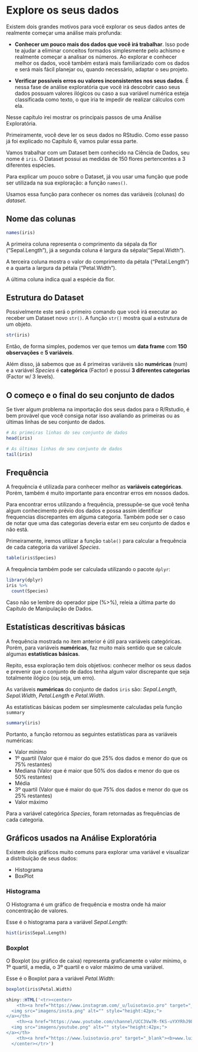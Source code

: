 # Explore os seus dados

Existem dois grandes motivos para você explorar os seus dados antes de realmente começar uma análise mais profunda:

- **Conhecer um pouco mais dos dados que você irá trabalhar**. Isso pode te ajudar a eliminar conceitos formados simplesmente pelo achismo e realmente começar a analisar os números. Ao explorar e conhecer melhor os dados, você também estará mais familiarizado com os dados e será mais fácil planejar ou, quando necessário, adaptar o seu projeto.

- **Verificar possíveis erros ou valores inconsistentes nos seus dados**. É nessa fase de análise exploratória que você irá descobrir caso seus dados possuam valores ilógicos ou caso a sua variável numérica esteja classificada como texto, o que iria te impedir de realizar cálculos com ela.

Nesse capítulo irei mostrar os principais passos de uma Análise Exploratória.

Primeiramente, você deve ler os seus dados no RStudio. Como esse passo já foi explicado no Capítulo 6, vamos pular essa parte.

Vamos trabalhar com um Dataset bem conhecido na Ciência de Dados, seu nome é ```iris```.  O Dataset possui as medidas de 150 flores pertencentes a 3 diferentes espécies.

Para explicar um pouco sobre o Dataset, já vou usar uma função que pode ser utilizada na sua exploração: a função ```names()```.

Usamos essa função para conhecer os nomes das variáveis (colunas) do *dataset*.

## Nome das colunas

```r
names(iris)
```

A primeira coluna representa o comprimento da sépala da flor ("Sepal.Length"), já a segunda coluna é largura da sépala("Sepal.Width"). 

A terceira coluna mostra o valor do comprimento da pétala ("Petal.Length") e a quarta a largura da pétala ("Petal.Width").

A última coluna indica qual a espécie da flor.


## Estrutura do Dataset

Possivelmente este será o primeiro comando que você irá executar ao receber um Dataset novo ```str()```. A função ```str()``` mostra qual a estrutura de um objeto.

```r
str(iris)
```
Então, de forma simples, podemos ver que temos um **data frame** com **150 observações** e **5 variáveis**.

Além disso, já sabemos que as 4 primeiras variáveis são **numéricas** (num) e a variável *Species* é **categórica** (Factor) e possui **3 diferentes categorias** (Factor w/ 3 levels). 

## O começo e o final do seu conjunto de dados

Se tiver algum problema na importação dos seus dados para o R/Rstudio, é bem provável que você consiga notar isso avaliando as primeiras ou as últimas linhas de seu conjunto de dados.

```r
# As primeiras linhas do seu conjunto de dados
head(iris)
```

```r
# As últimas linhas do seu conjunto de dados
tail(iris)
```


## Frequência

A frequência é utilizada para conhecer melhor as **variáveis categóricas**. Porém, também é muito importante para encontrar erros em nossos dados. 

Para encontrar erros utilizando a frequência, pressupõe-se que você tenha algum conhecimento prévio dos dados e possa assim identificar frequencias discrepantes em alguma categoria. Também pode ser o caso de notar que uma das categorias deveria estar em seu conjunto de dados e não está.

Primeiramente, iremos utilizar a função ```table()``` para calcular a frequência de cada categoria da variável *Species*.

```r
table(iris$Species)
```

A frequência também pode ser calculada utilizando o pacote ```dplyr```:

```r
library(dplyr)
iris %>%
  count(Species)
```

Caso não se lembre do operador pipe (%>%), releia a última parte do Capítulo de Manipulação de Dados.

## Estatísticas descritivas básicas

A frequência mostrada no item anterior é útil para variáveis categóricas. Porém, para variáveis **numéricas**, faz muito mais sentido que se calcule algumas **estatísticas básicas**.

Repito, essa exploração tem dois objetivos: conhecer melhor os seus dados e prevenir que o conjunto de dados tenha algum valor discrepante que seja totalmente ilógico (ou seja, um erro).

As variáveis **numéricas** do conjunto de dados ```iris``` são: *Sepal.Length*, *Sepal.Width*,  *Petal.Length* e *Petal.Width*.

As estatísticas básicas podem ser simplesmente calculadas pela função ```summary```

```r
summary(iris)
```

Portanto, a função retornou as seguintes estatísticas para as variáveis numéricas:

- Valor mínimo
- 1º quartil (Valor que é maior do que 25% dos dados e menor do que os 75% restantes)
- Mediana (Valor que é maior que 50% dos dados e menor do que os 50% restantes)
- Média
- 3º quartil (Valor que é maior do que 75% dos dados e menor do que os 25% restantes)
- Valor máximo

Para a variável categórica *Species*, foram retornadas as frequências de cada categoria.

## Gráficos usados na Análise Exploratória

Existem dois gráficos muito comuns para explorar uma variável e visualizar a distribuição de seus dados:

- Histograma 
- BoxPlot 

### Histograma

O Histograma é um gráfico de frequência e mostra onde há maior concentração de valores.

Esse é o histograma para a variável *Sepal.Length*:

```r
hist(iris$Sepal.Length)
```


### Boxplot

O Boxplot (ou gráfico de caixa) representa graficamente o valor mínimo, o 1º quartil, a media, o 3º quartil e o valor máximo de uma variável.

Esse é o Boxplot para a variável *Petal.Width*:

```r
boxplot(iris$Petal.Width)
```


```r
shiny::HTML('<tr><center>
    <th><a href="https://www.instagram.com/_u/luisotavio.pro" target="_blank">
  <img src="imagens/insta.png" alt="" style="height:42px;">
</a></th>
    <th><a href="https://www.youtube.com/channel/UCC3Vw7R-fKS-uYXYRhJ983A" target="_blank">
  <img src="imagens/youtube.png" alt="" style="height:42px;">
</a></th>
    <th><a href="https://www.luisotavio.pro" target="_blank"><b>www.luisotavio.pro</b></a></th>
  </center></tr>')
```